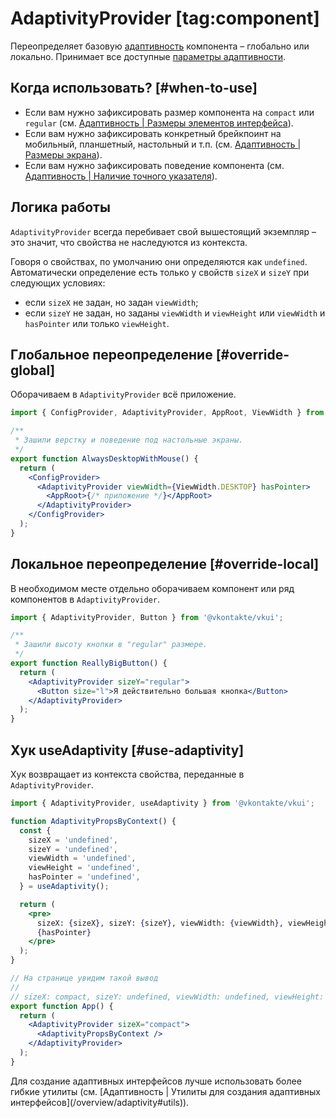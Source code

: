 <Overview>

# AdaptivityProvider [tag:component]

Переопределяет базовую [адаптивность](/overview/adaptivity) компонента – глобально или локально. Принимает все доступные
[параметры адаптивности](/overview/adaptivity#adaptivity-props).

</Overview>

## Когда использовать? [#when-to-use]

- Если вам нужно зафиксировать размер компонента на `compact` или `regular` (см. [Адаптивность | Размеры элементов интерфейса](/overview/adaptivity#sizes)).
- Если вам нужно зафиксировать конкретный брейкпоинт на мобильный, планшетный, настольный и т.п. (см. [Адаптивность | Размеры экрана](/overview/adaptivity#breakpoints)).
- Если вам нужно зафиксировать поведение компонента (см. [Адаптивность | Наличие точного указателя](/overview/adaptivity#pointer)).

## Логика работы

`AdaptivityProvider` всегда перебивает свой вышестоящий экземпляр – это значит, что свойства не наследуются из контекста.

Говоря о свойствах, по умолчанию они определяются как `undefined`. Автоматически определение есть только у свойств `sizeX` и `sizeY`
при следующих условиях:

- если `sizeX` не задан, но задан `viewWidth`;
- если `sizeY` не задан, но заданы `viewWidth` и `viewHeight` или `viewWidth` и `hasPointer` или только `viewHeight`.

## Глобальное переопределение [#override-global]

Оборачиваем в `AdaptivityProvider` всё приложение.

```jsx filename="index.js" {9}
import { ConfigProvider, AdaptivityProvider, AppRoot, ViewWidth } from '@vkontakte/vkui';

/**
 * Зашили верстку и поведение под настольные экраны.
 */
export function AlwaysDesktopWithMouse() {
  return (
    <ConfigProvider>
      <AdaptivityProvider viewWidth={ViewWidth.DESKTOP} hasPointer>
        <AppRoot>{/* приложение */}</AppRoot>
      </AdaptivityProvider>
    </ConfigProvider>
  );
}
```

## Локальное переопределение [#override-local]

В необходимом месте отдельно оборачиваем компонент или ряд компонентов в `AdaptivityProvider`.

```jsx {8}
import { AdaptivityProvider, Button } from '@vkontakte/vkui';

/**
 * Зашили высоту кнопки в "regular" размере.
 */
export function ReallyBigButton() {
  return (
    <AdaptivityProvider sizeY="regular">
      <Button size="l">Я действительно большая кнопка</Button>
    </AdaptivityProvider>
  );
}
```

## Хук useAdaptivity [#use-adaptivity]

Хук возвращает из контекста свойства, переданные в `AdaptivityProvider`.

```jsx filename="example.jsx"
import { AdaptivityProvider, useAdaptivity } from '@vkontakte/vkui';

function AdaptivityPropsByContext() {
  const {
    sizeX = 'undefined',
    sizeY = 'undefined',
    viewWidth = 'undefined',
    viewHeight = 'undefined',
    hasPointer = 'undefined',
  } = useAdaptivity();

  return (
    <pre>
      sizeX: {sizeX}, sizeY: {sizeY}, viewWidth: {viewWidth}, viewHeight: {viewHeight}, hasPointer:{' '}
      {hasPointer}
    </pre>
  );
}

// На странице увидим такой вывод
//
// sizeX: compact, sizeY: undefined, viewWidth: undefined, viewHeight: undefined, hasPointer: undefined
export function App() {
  return (
    <AdaptivityProvider sizeX="compact">
      <AdaptivityPropsByContext />
    </AdaptivityProvider>
  );
}
```

<Callout>
  Для создание адаптивных интерфейсов лучше использовать более гибкие утилиты (см. [Адаптивность |
  Утилиты для создания адаптивных интерфейсов](/overview/adaptivity#utils)).
</Callout>
